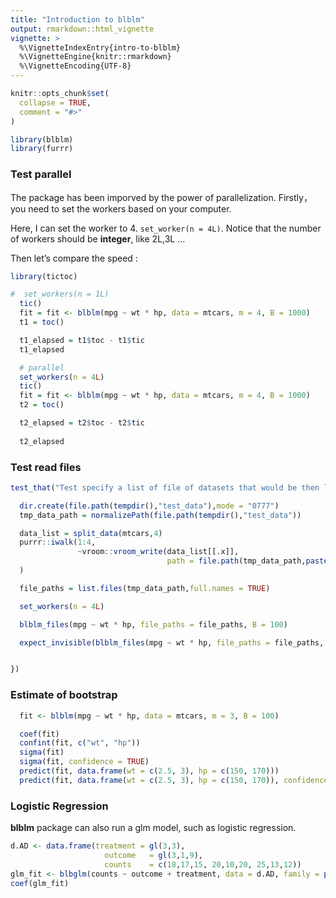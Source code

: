 ---
title: "Introduction to blblm"
output: rmarkdown::html_vignette
vignette: >
  %\VignetteIndexEntry{intro-to-blblm}
  %\VignetteEngine{knitr::rmarkdown}
  %\VignetteEncoding{UTF-8}
---

```{r, include = FALSE}
knitr::opts_chunk$set(
  collapse = TRUE,
  comment = "#>"
)
```

```{r setup}
library(blblm)
library(furrr)
```

### Test parallel

The package has been imporved by the power of parallelization. Firstly，you need to set the workers based on your computer.

Here, I can set the worker to 4. `set_worker(n = 4L)`. Notice that the number of 
workers should be **integer**, like 2L,3L ...

Then let's compare the speed :

```{r,eval=FALSE}
library(tictoc)

#  set_workers(n = 1L)
  tic()
  fit = fit <- blblm(mpg ~ wt * hp, data = mtcars, m = 4, B = 1000)
  t1 = toc()

  t1_elapsed = t1$toc - t1$tic
  t1_elapsed

  # parallel
  set_workers(n = 4L)
  tic()
  fit = fit <- blblm(mpg ~ wt * hp, data = mtcars, m = 4, B = 1000)
  t2 = toc()

  t2_elapsed = t2$toc - t2$tic
  
  t2_elapsed

```

### Test read files

```{r, eval=FALSE}
test_that("Test specify a list of file of datasets that would be then loaded in the workers", {

  dir.create(file.path(tempdir(),"test_data"),mode = "0777")
  tmp_data_path = normalizePath(file.path(tempdir(),"test_data"))

  data_list = split_data(mtcars,4)
  purrr::iwalk(1:4,
               ~vroom::vroom_write(data_list[[.x]],
                                   path = file.path(tmp_data_path,paste0(.x,".tsv")))
  )

  file_paths = list.files(tmp_data_path,full.names = TRUE)

  set_workers(n = 4L)

  blblm_files(mpg ~ wt * hp, file_paths = file_paths, B = 100)

  expect_invisible(blblm_files(mpg ~ wt * hp, file_paths = file_paths, B = 100))


})
```


### Estimate of bootstrap

```{r}
  fit <- blblm(mpg ~ wt * hp, data = mtcars, m = 3, B = 100)

  coef(fit)
  confint(fit, c("wt", "hp"))
  sigma(fit)
  sigma(fit, confidence = TRUE)
  predict(fit, data.frame(wt = c(2.5, 3), hp = c(150, 170)))
  predict(fit, data.frame(wt = c(2.5, 3), hp = c(150, 170)), confidence = TRUE)
```


### Logistic Regression

**blblm** package can also run a glm model, such as logistic regression.

```{r}
d.AD <- data.frame(treatment = gl(3,3),
                     outcome   = gl(3,1,9),
                     counts    = c(18,17,15, 20,10,20, 25,13,12))
glm_fit <- blbglm(counts ~ outcome + treatment, data = d.AD, family = poisson(),m = 1,B = 10)
coef(glm_fit)
```

